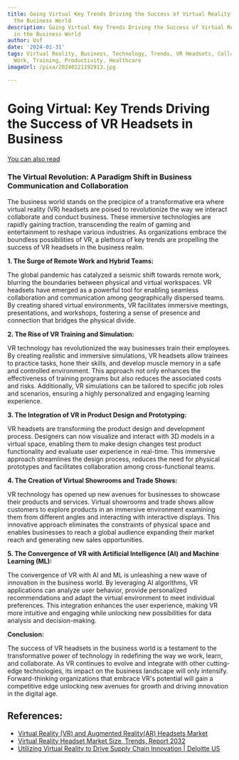 ```yaml
---
title: Going Virtual Key Trends Driving the Success of Virtual Reality Headsets in
  the Business World
description: Going Virtual Key Trends Driving the Success of Virtual Reality Headsets
  in the Business World
author: Usf
date: '2024-01-31'
tags: Virtual Reality, Business, Technology, Trends, VR Headsets, Collaboration, Remote
  Work, Training, Productivity, Healthcare
imageUrl: /pixa/20240221192913.jpg

---
```

# Going Virtual: Key Trends Driving the Success of VR Headsets in Business

[You  can also  read  ]()


###  The Virtual Revolution: A Paradigm  Shift  in Business Communication and Collaboration

The business world stands on the precipice of a transformative era where  virtual reality (VR) headsets are poised to  revolutionize the way we interact collaborate  and conduct  business. These immersive technologies are rapidly gaining traction, transcending the  realm of gaming and entertainment to reshape various industries. As organizations embrace  the boundless possibilities of VR, a plethora of  key trends are propelling the  success of VR headsets in the  business realm.

**1. The Surge of Remote Work and Hybrid Teams:**

The global pandemic has catalyzed a seismic shift towards remote work, blurring the boundaries  between physical and virtual workspaces. VR headsets have emerged as a powerful tool for enabling seamless collaboration  and communication among geographically dispersed teams. By creating shared virtual environments, VR facilitates immersive meetings, presentations, and workshops, fostering a  sense of presence and connection that bridges the physical divide.

**2. The Rise of  VR Training and Simulation:**

VR technology has revolutionized the way  businesses train their employees. By  creating realistic  and immersive simulations, VR headsets allow trainees  to practice tasks, hone their skills, and develop muscle memory in a safe and controlled environment. This approach not only enhances the effectiveness of training programs but  also reduces the associated costs  and risks. Additionally, VR simulations can be  tailored to specific job roles and scenarios, ensuring a highly personalized and engaging learning experience.

**3. The Integration of VR in  Product  Design and Prototyping:**

VR headsets are transforming the product design and development process.  Designers can  now visualize and interact with 3D models in a virtual space, enabling them to make  design changes test product functionality and evaluate user experience in real-time. This immersive approach streamlines the design process, reduces the need for physical prototypes and  facilitates collaboration among cross-functional teams.

**4. The Creation of  Virtual Showrooms and Trade Shows:**

VR technology has opened up new avenues for businesses to  showcase their products and services. Virtual showrooms and trade shows allow customers to explore products in an immersive environment examining them from different angles and interacting with interactive displays. This innovative approach eliminates the constraints of  physical space  and enables businesses to reach  a global audience expanding their market reach and generating new sales opportunities.

**5.  The Convergence  of VR  with Artificial Intelligence (AI) and Machine Learning (ML):**

The convergence of VR with AI and ML is unleashing a new wave of innovation in the business world. By leveraging AI algorithms, VR  applications can  analyze user behavior, provide personalized recommendations and adapt the virtual environment to meet individual preferences. This integration enhances  the user experience, making VR more  intuitive and engaging while unlocking new possibilities for data analysis and decision-making.

**Conclusion:**

The success of VR headsets in the business world is a testament to the transformative power of technology in  redefining the way we work, learn, and collaborate. As VR continues  to evolve and integrate  with other cutting-edge  technologies, its impact on the business landscape will only intensify. Forward-thinking organizations that  embrace VR's potential will gain a competitive edge unlocking  new avenues for growth and  driving innovation in the digital  age.

## References:
- [Virtual Reality (VR) and Augmented Reality(AR) Headsets Market](https://www.linkedin.com/pulse/virtual-reality-vr-augmented-realityar-headsets-market-4phzf/)
- [Virtual Reality Headset Market Size, Trends, Report 2032](https://www.precedenceresearch.com/virtual-reality-headset-market)
- [Utilizing Virtual Reality to Drive Supply Chain Innovation | Deloitte US](https://www2.deloitte.com/us/en/pages/operations/articles/virtual-reality-to-drive-supply-chain-innovation.html)
